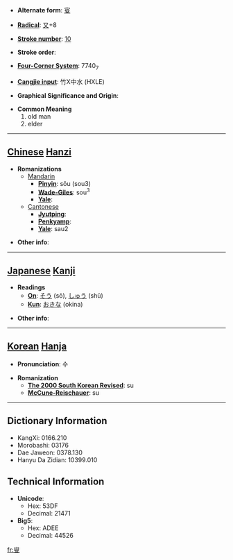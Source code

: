 * '''Alternate form''': [[叜]]

* '''[[Wiktionary:Chinese radical index| Radical]]''': [[Wiktionary:Chinese radical index 又|又]]+8

* '''[[Wiktionary:Chinese total strokes index|Stroke number]]''': [[Wiktionary:Chinese total strokes index 10|10]]

* '''Stroke order''': 

* '''[[Wiktionary:Chinese four corner index|Four-Corner System]]''': 7740<sub>7</sub>

* '''[[Wiktionary:Chinese Cangjie index|Cangjie input]]''': 竹X中水 (HXLE)

* '''Graphical Significance and Origin''': 

* '''Common Meaning'''
*#old man
*# elder


----

== [[Chinese]] [[Hanzi]] ==

* '''Romanizations'''
** [[Mandarin]]
*** '''[[Pinyin]]''': sǒu (sou3)
*** '''[[Wade-Giles]]''': sou<sup>3</sup>
*** '''[[Yale]]''': 
**[[Cantonese]]
***'''[[Jyutping]]''':
***'''[[Penkyamp]]''': 
***'''[[Yale]]''': sau2

* '''Other info''': 

----

== [[Japanese]] [[Kanji]] ==

* '''Readings'''
** '''[[On]]''': [[そう]] (sō), [[しゅう]] (shū)
** '''[[Kun]]''': [[おきな]] (okina)

* '''Other info''':  

----

== [[Korean]] [[Hanja]] ==

* '''Pronunciation''': 수

* '''Romanization'''
** '''[[The 2000 South Korean Revised Romanization|The 2000 South Korean Revised]]''': su
** '''[[McCune-Reischauer]]''': su

----

== Dictionary Information ==

* KangXi: 0166.210
* Morobashi: 03176
* Dae Jaweon: 0378.130
* Hanyu Da Zidian: 10399.010

== Technical Information ==

* '''Unicode''':
** Hex: 53DF
** Decimal: 21471
* '''Big5''':
** Hex: ADEE
** Decimal: 44526

[[fr:叟]]